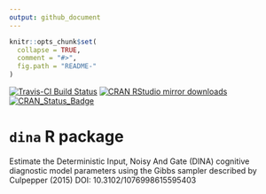 ```yaml
---
output: github_document
---
```


<!-- README.md is generated from README.Rmd. Please edit that file -->

```r
knitr::opts_chunk$set(
  collapse = TRUE,
  comment = "#>",
  fig.path = "README-"
)
```

[![Travis-CI Build Status](https://travis-ci.org/tmsalab/dina.svg?branch=master)](https://travis-ci.org/tmsalab/dina)
[![CRAN RStudio mirror downloads](http://cranlogs.r-pkg.org/badges/dina)](http://www.r-pkg.org/pkg/dina)
[![CRAN_Status_Badge](http://www.r-pkg.org/badges/version/dina)](https://cran.r-project.org/package=dina)

# `dina` R package

Estimate the Deterministic Input, Noisy And Gate (DINA) cognitive diagnostic
model parameters using the Gibbs sampler described by Culpepper (2015) 
DOI: 10.3102/1076998615595403
